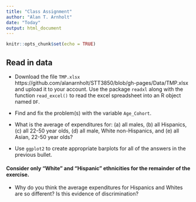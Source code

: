 ```yaml
---
title: "Class Assignment"
author: "Alan T. Arnholt"
date: "Today"
output: html_document
---
```


```r
knitr::opts_chunk$set(echo = TRUE)
```

## Read in data

* Download the file `TMP.xlsx` https://github.com/alanarnholt/STT3850/blob/gh-pages/Data/TMP.xlsx and upload it to your account.  Use the package `readxl` along with the function `read_excel()` to read the excel spreadsheet into an R object named `DF`.

* Find and fix the problem(s) with the variable `Age_Cohort`.

*  What is the average of expenditures for: (a) all males, (b) all Hispanics, (c) all 22-50 year olds, (d) all male, White non-Hispanics, and (e) all Asian, 22-50 year olds? 

* Use `ggplot2` to create appropriate barplots for all of the answers in the previous bullet.

#### Consider only "White" and "Hispanic" ethnicities for the remainder of the exercise.

* Why do you think the average expenditures for Hispanics and Whites are so different?  Is this evidence of discrimination?

